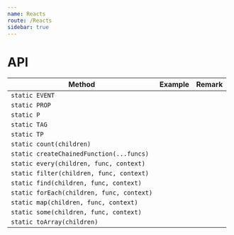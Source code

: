 ```yaml
---
name: Reacts
route: /Reacts
sidebar: true
---
```



# API
| Method | Example | Remark |
| -- | -- | -- |
| `static EVENT` | | |
| `static PROP` | | |
| `static P` | | |
| `static TAG` | | |
| `static TP` | | |
| `static count(children)` | | |
| `static createChainedFunction(...funcs)` | | |
| `static every(children, func, context)` | | |
| `static filter(children, func, context)` | | |
| `static find(children, func, context)` | | |
| `static forEach(children, func, context)` | | |
| `static map(children, func, context)` | | |
| `static some(children, func, context)` | | |
| `static toArray(children)` | | |
